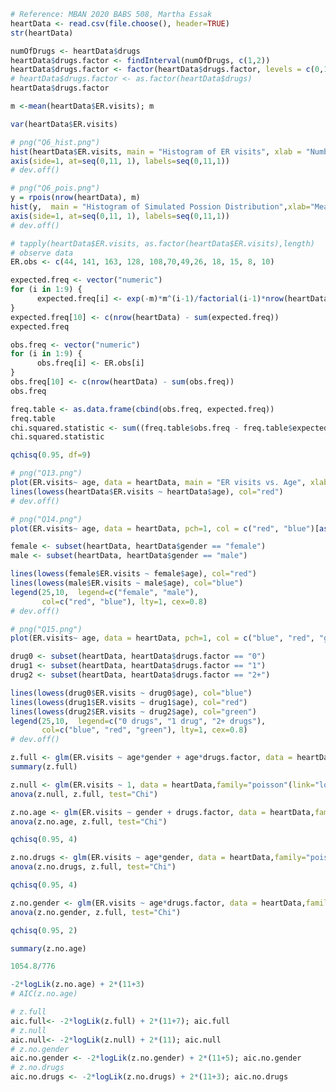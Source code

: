 ```r
# Reference: MBAN 2020 BABS 508, Martha Essak
heartData <- read.csv(file.choose(), header=TRUE)
str(heartData)
```

```r
numOfDrugs <- heartData$drugs
heartData$drugs.factor <- findInterval(numOfDrugs, c(1,2))
heartData$drugs.factor <- factor(heartData$drugs.factor, levels = c(0,1,2), labels = c("0", "1", "2+"))
# heartData$drugs.factor <- as.factor(heartData$drugs)
heartData$drugs.factor 
```

```r
m <-mean(heartData$ER.visits); m
```

```r
var(heartData$ER.visits)
```

```r
# png("Q6_hist.png")
hist(heartData$ER.visits, main = "Histogram of ER visits", xlab = "Number of ER visits", ylim = c(0,200), xlim = c(0,11), breaks = 22)
axis(side=1, at=seq(0,11, 1), labels=seq(0,11,1))
# dev.off()

# png("Q6_pois.png")
y = rpois(nrow(heartData), m)
hist(y,  main = "Histogram of Simulated Possion Distribution",xlab="Mean = 3.305", ylab = "Frequency", breaks = 22, ylim = c(0,200))
axis(side=1, at=seq(0,11, 1), labels=seq(0,11,1))
# dev.off()
```

```r
# tapply(heartData$ER.visits, as.factor(heartData$ER.visits),length)
# observe data
ER.obs <- c(44, 141, 163, 128, 108,70,49,26, 18, 15, 8, 10)

expected.freq <- vector("numeric")
for (i in 1:9) {
      expected.freq[i] <- exp(-m)*m^(i-1)/factorial(i-1)*nrow(heartData)
}
expected.freq[10] <- c(nrow(heartData) - sum(expected.freq))
expected.freq

obs.freq <- vector("numeric")
for (i in 1:9) {
      obs.freq[i] <- ER.obs[i]
}
obs.freq[10] <- c(nrow(heartData) - sum(obs.freq))
obs.freq
```

```r
freq.table <- as.data.frame(cbind(obs.freq, expected.freq))
freq.table
chi.squared.statistic <- sum((freq.table$obs.freq - freq.table$expected.freq)^2/freq.table$expected.freq)
chi.squared.statistic
```

```r
qchisq(0.95, df=9)
```

```r
# png("Q13.png")
plot(ER.visits~ age, data = heartData, main = "ER visits vs. Age", xlab = "Age (Years)", ylab = "ER visits (Number)")
lines(lowess(heartData$ER.visits ~ heartData$age), col="red")
# dev.off()
```

```r
# png("Q14.png")
plot(ER.visits~ age, data = heartData, pch=1, col = c("red", "blue")[as.factor(heartData$gender)], xlab="Age (Years) ", ylab = "ER visits (Number)", main="ER visits vs. Age with respect to genders")

female <- subset(heartData, heartData$gender == "female")
male <- subset(heartData, heartData$gender == "male")

lines(lowess(female$ER.visits ~ female$age), col="red")
lines(lowess(male$ER.visits ~ male$age), col="blue")
legend(25,10,  legend=c("female", "male"),
       col=c("red", "blue"), lty=1, cex=0.8)
# dev.off()
```

```r
# png("Q15.png")
plot(ER.visits~ age, data = heartData, pch=1, col = c("blue", "red", "green")[as.factor(heartData$drugs.factor)], xlab="Age (Years) ", ylab = "ER visits (Number)", main="ER visits vs. Age with respect to drugs usage")

drug0 <- subset(heartData, heartData$drugs.factor == "0")
drug1 <- subset(heartData, heartData$drugs.factor == "1")
drug2 <- subset(heartData, heartData$drugs.factor == "2+")

lines(lowess(drug0$ER.visits ~ drug0$age), col="blue")
lines(lowess(drug1$ER.visits ~ drug1$age), col="red")
lines(lowess(drug2$ER.visits ~ drug2$age), col="green")
legend(25,10,  legend=c("0 drugs", "1 drug", "2+ drugs"),
       col=c("blue", "red", "green"), lty=1, cex=0.8)
# dev.off()
```

```r
z.full <- glm(ER.visits ~ age*gender + age*drugs.factor, data = heartData,family="poisson"(link="log"))
summary(z.full)
```

```r
z.null <- glm(ER.visits ~ 1, data = heartData,family="poisson"(link="log"))
anova(z.null, z.full, test="Chi")
```

```r
z.no.age <- glm(ER.visits ~ gender + drugs.factor, data = heartData,family="poisson"(link="log"))
anova(z.no.age, z.full, test="Chi")
```

```r
qchisq(0.95, 4)
```

```r
z.no.drugs <- glm(ER.visits ~ age*gender, data = heartData,family="poisson"(link="log"))
anova(z.no.drugs, z.full, test="Chi")
```

```r
qchisq(0.95, 4)
```

```r
z.no.gender <- glm(ER.visits ~ age*drugs.factor, data = heartData,family="poisson"(link="log"))
anova(z.no.gender, z.full, test="Chi")
```

```r
qchisq(0.95, 2)
```


```r
summary(z.no.age)
```

```r
1054.8/776
```

```r
-2*logLik(z.no.age) + 2*(11+3)
# AIC(z.no.age)
```

```r
# z.full
aic.full<- -2*logLik(z.full) + 2*(11+7); aic.full
# z.null
aic.null<- -2*logLik(z.null) + 2*(11); aic.null
# z.no.gender
aic.no.gender <- -2*logLik(z.no.gender) + 2*(11+5); aic.no.gender
# z.no.drugs
aic.no.drugs <- -2*logLik(z.no.drugs) + 2*(11+3); aic.no.drugs
```






